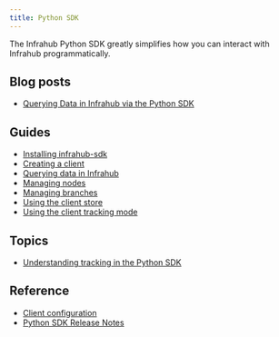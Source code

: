 ```yaml
---
title: Python SDK
---
```


The Infrahub Python SDK greatly simplifies how you can interact with Infrahub programmatically.

## Blog posts

- [Querying Data in Infrahub via the Python SDK](https://www.opsmill.com/querying-data-in-infrahub-via-the-python-sdk/)

## Guides

- [Installing infrahub-sdk](./guides/installation.mdx)
- [Creating a client](./guides/client.mdx)
- [Querying data in Infrahub](./guides/query_data.mdx)
- [Managing nodes](./guides/create_update_delete.mdx)
- [Managing branches](./guides/branches.mdx)
- [Using the client store](./guides/store.mdx)
- [Using the client tracking mode](./guides/tracking.mdx)

## Topics

- [Understanding tracking in the Python SDK](./topics/tracking.mdx)

## Reference

- [Client configuration](./reference/config.mdx)
- [Python SDK Release Notes](https://github.com/opsmill/infrahub-sdk-python/releases)
